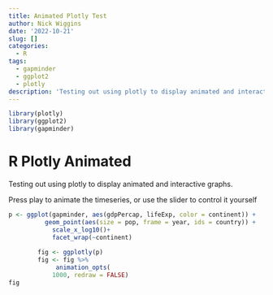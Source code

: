 ```yaml
---
title: Animated Plotly Test
author: Nick Wiggins
date: '2022-10-21'
slug: []
categories:
  - R
tags:
  - gapminder
  - ggplot2
  - plotly
description: 'Testing out using plotly to display animated and interactive graphs.'
---
```


```r
library(plotly)
library(ggplot2)
library(gapminder)
```

# R Plotly Animated

Testing out using plotly to display animated and interactive graphs.

Press play to animate the timeseries, or use the slider to control it yourself 

```r
p <- ggplot(gapminder, aes(gdpPercap, lifeExp, color = continent)) +
          geom_point(aes(size = pop, frame = year, ids = country)) +
            scale_x_log10()+
            facet_wrap(~continent)
        
        fig <- ggplotly(p)
        fig <- fig %>% 
             animation_opts(
            1000, redraw = FALSE)
fig
```